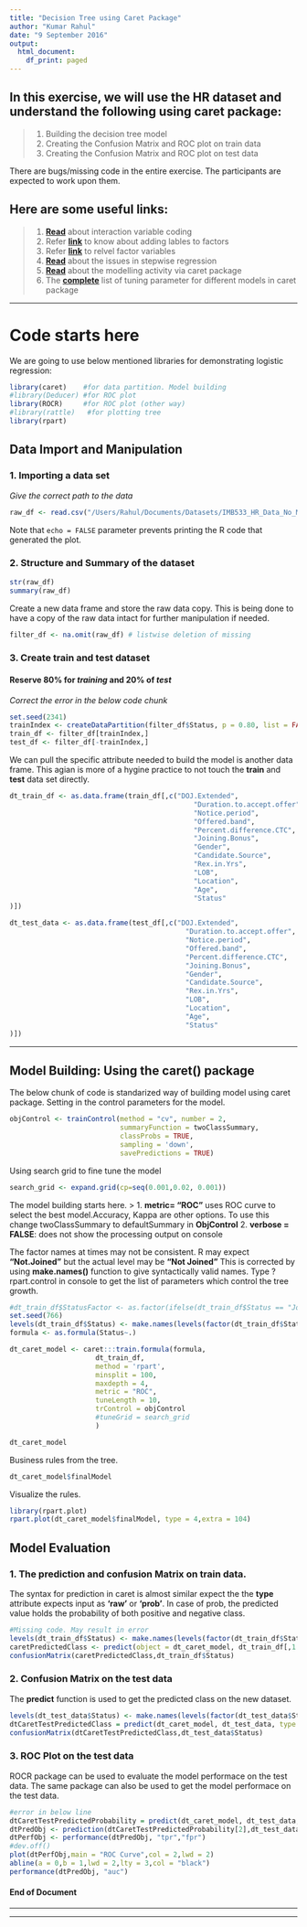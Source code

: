 ```yaml
---
title: "Decision Tree using Caret Package"
author: "Kumar Rahul"
date: "9 September 2016"
output:
  html_document:
    df_print: paged
---
```


## In this exercise, we will use the HR dataset and understand the following using caret package:

> 1. Building the decision tree model
2. Creating the Confusion Matrix and ROC plot on train data
3. Creating the Confusion Matrix and ROC plot on test data

There are bugs/missing code in the entire exercise. The participants are expected to work upon them.
***
***

## Here are some useful links:

> 1. **[Read](http://www.ats.ucla.edu/stat/mult_pkg/faq/general/dummy.htm)** about interaction variable coding
2. Refer **[link](http://www.statmethods.net/input/valuelabels.html)** to know about adding lables to factors
3. Refer **[link](http://stackoverflow.com/questions/2342472/recode-relevel-data-frame-factors-with-different-levels)** to relvel factor variables
4. **[Read](http://stats.stackexchange.com/questions/88485/variable-is-significant-through-stepwise-regression-but-not-in-final-models-sum)** about the issues in stepwise regression
5. **[Read](http://topepo.github.io/caret/training.html)** about the modelling activity via caret package
6. The **[complete](http://topepo.github.io/caret/available-models.html)** list of tuning parameter for different models in caret package


***

# Code starts here
We are going to use below mentioned libraries for demonstrating logistic regression:

```r
library(caret)    #for data partition. Model building
#library(Deducer) #for ROC plot
library(ROCR)     #for ROC plot (other way)
#library(rattle)   #for plotting tree
library(rpart)
```

## Data Import and Manipulation

### 1. Importing a data set

_Give the correct path to the data_

```r
raw_df <- read.csv("/Users/Rahul/Documents/Datasets/IMB533_HR_Data_No_Missing_Value.csv", header = TRUE,sep = ",",na.strings = c(""," ", "NA"))
```

Note that `echo = FALSE` parameter prevents printing the R code that generated the
plot.

### 2. Structure and Summary of the dataset

```r
str(raw_df)
summary(raw_df)
```

Create a new data frame and store the raw data copy. This is being done to have a copy of the raw data intact for further manipulation if needed.

```r
filter_df <- na.omit(raw_df) # listwise deletion of missing
```

### 3. Create train and test dataset

#### Reserve 80% for **_training_** and 20% of **_test_**

_Correct the error in the below code chunk_

```r
set.seed(2341)
trainIndex <- createDataPartition(filter_df$Status, p = 0.80, list = FALSE)
train_df <- filter_df[trainIndex,]
test_df <- filter_df[-trainIndex,]
```

We can pull the specific attribute needed to build the model is another data frame. This agian is more of a hygine practice to not touch the **train** and **test** data set directly.

```r
dt_train_df <- as.data.frame(train_df[,c("DOJ.Extended",
                                             "Duration.to.accept.offer",
                                             "Notice.period",
                                             "Offered.band",
                                             "Percent.difference.CTC",
                                             "Joining.Bonus",
                                             "Gender",
                                             "Candidate.Source",
                                             "Rex.in.Yrs",
                                             "LOB",
                                             "Location",
                                             "Age",
                                             "Status"
)])
```

```r
dt_test_data <- as.data.frame(test_df[,c("DOJ.Extended",
                                           "Duration.to.accept.offer",
                                           "Notice.period",
                                           "Offered.band",
                                           "Percent.difference.CTC",
                                           "Joining.Bonus",
                                           "Gender",
                                           "Candidate.Source",
                                           "Rex.in.Yrs",
                                           "LOB",
                                           "Location",
                                           "Age",
                                           "Status"
)])
```

***

## Model Building: Using the **caret()** package

The below chunk of code is standarized way of building model using caret package. Setting in the control parameters for the model.

```r
objControl <- trainControl(method = "cv", number = 2,
                           summaryFunction = twoClassSummary,
                           classProbs = TRUE,
                           sampling = 'down',
                           savePredictions = TRUE)
```

Using search grid to fine tune the model

```r
search_grid <- expand.grid(cp=seq(0.001,0.02, 0.001))
```

The model building starts here.
> 1. **metric= "ROC"** uses ROC curve to select the best model.Accuracy, Kappa are other options. To use this change twoClassSummary to defaultSummary in **ObjControl**
2. **verbose = FALSE**: does not show the processing output on console

The factor names at times may not be consistent. R may expect **"Not.Joined"** but the actual level may be **"Not Joined"** This is corrected by using **make.names()** function to give syntactically valid names. Type ?rpart.control in console to get the list of parameters which control the tree growth.

```r
#dt_train_df$StatusFactor <- as.factor(ifelse(dt_train_df$Status == "Joined", 1,0))
set.seed(766)
levels(dt_train_df$Status) <- make.names(levels(factor(dt_train_df$Status)))
formula <- as.formula(Status~.)

dt_caret_model <- caret:::train.formula(formula,
                     dt_train_df,
                     method = 'rpart',
                     minsplit = 100, 
                     maxdepth = 4,
                     metric = "ROC",
                     tuneLength = 10,
                     trControl = objControl
                     #tuneGrid = search_grid
                     )

dt_caret_model
```


Business rules from the tree.

```r
dt_caret_model$finalModel
```

Visualize the rules.

```r
library(rpart.plot)
rpart.plot(dt_caret_model$finalModel, type = 4,extra = 104)
```

## Model Evaluation

### 1. The prediction and confusion Matrix on train data.

The syntax for prediction in caret is almost similar expect the the **type** attribute expects input as **'raw'** or **'prob'**. In case of prob, the predicted value holds the probability of both positive and negative class.

```r
#Missing code. May result in error
levels(dt_train_df$Status) <- make.names(levels(factor(dt_train_df$Status)))
caretPredictedClass <- predict(object = dt_caret_model, dt_train_df[,1:12], type = 'raw')
confusionMatrix(caretPredictedClass,dt_train_df$Status)
```

### 2. Confusion Matrix on the test data

The **predict** function is used to get the predicted class on the new dataset.

```r
levels(dt_test_data$Status) <- make.names(levels(factor(dt_test_data$Status)))
dtCaretTestPredictedClass = predict(dt_caret_model, dt_test_data, type = "raw")
confusionMatrix(dtCaretTestPredictedClass,dt_test_data$Status)
```

### 3. ROC Plot on the test data

ROCR package can be used to evaluate the model performace on the test data. The same package can also be used to get the model performace on the test data.

```r
#error in below line
dtCaretTestPredictedProbability = predict(dt_caret_model, dt_test_data, type = "prob")
dtPredObj <- prediction(dtCaretTestPredictedProbability[2],dt_test_data$Status)
dtPerfObj <- performance(dtPredObj, "tpr","fpr")
#dev.off()
plot(dtPerfObj,main = "ROC Curve",col = 2,lwd = 2)
abline(a = 0,b = 1,lwd = 2,lty = 3,col = "black")
performance(dtPredObj, "auc")
```

#### End of Document
***
***
